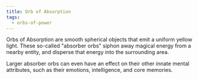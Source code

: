 ```yaml
---
title: Orb of Absorption
tags:
  - orbs-of-power
---
```



Orbs of Absorption are smooth spherical objects that emit a uniform yellow
light. These so-called "absorber orbs" siphon away magical energy from a nearby
entity, and disperse that energy into the surrounding area.

Larger absorber orbs can even have an effect on their other innate mental
attributes, such as their emotions, intelligence, and core memories.
